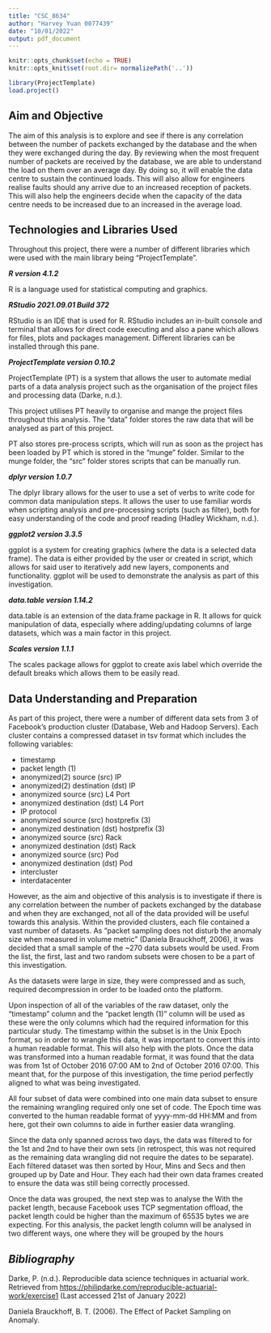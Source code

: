 ```yaml
---
title: "CSC_8634"
author: "Harvey Yuan 0077439"
date: "10/01/2022"
output: pdf_document
---
```


```r
knitr::opts_chunk$set(echo = TRUE)
knitr::opts_knit$set(root.dir= normalizePath('..'))
```

```r
library(ProjectTemplate)
load.project()
```

## Aim and Objective

The aim of this analysis is to explore and see if there is any correlation between the number of packets exchanged by the database and the when they were exchanged during the day. By reviewing when the most frequent number of packets are received by the database, we are able to understand the load on them over an average day. By doing so, it will enable the data centre to sustain the continued loads. This will also allow for engineers realise faults should any arrive due to an increased reception of packets. This will also help the engineers decide when the capacity of the data centre needs to be increased due to an increased in the average load.

## Technologies and Libraries Used

Throughout this project, there were a number of different libraries which were used with the main library being "ProjectTemplate".

***R version 4.1.2***

R is a language used for statistical computing and graphics.

***RStudio 2021.09.01 Build 372***

RStudio is an IDE that is used for R. RStudio includes an in-built console and terminal that allows for direct code executing and also a pane which allows for files, plots and packages management. Different libraries can be installed through this pane.

***ProjectTemplate version 0.10.2***

ProjectTemplate (PT) is a system that allows the user to automate medial parts of a data analysis project such as the organisation of the project files and processing data (Darke, n.d.).

This project utilises PT heavily to organise and mange the project files throughout this analysis. The "data" folder stores the raw data that will be analysed as part of this project.

PT also stores pre-process scripts, which will run as soon as the project has been loaded by PT which is stored in the "munge" folder. Similar to the munge folder, the "src" folder stores scripts that can be manually run.

***dplyr version 1.0.7***

The dplyr library allows for the user to use a set of verbs to write code for common data manipulation steps. It allows the user to use familiar words when scripting analysis and pre-processing scripts (such as filter), both for easy understanding of the code and proof reading (Hadley Wickham, n.d.).


***ggplot2 version 3.3.5***

ggplot is a system for creating graphics (where the data is a selected data frame). The data is either provided by the user or created in script, which allows for said user to iteratively add new layers, components and functionality. ggplot will be used to demonstrate the analysis as part of this investigation.

***data.table version 1.14.2***

data.table is an extension of the data.frame package in R. It allows for quick manipulation of data, especially where adding/updating columns of large datasets, which was a main factor in this project.

***Scales version 1.1.1***

The scales package allows for ggplot to create axis label which override the default breaks which allows them to be easily read.


## Data Understanding and Preparation

As part of this project, there were a number of different data sets from 3 of Facebook's production cluster (Database, Web and Hadoop Servers). Each cluster contains a compressed dataset in tsv format which includes the following variables:

* timestamp
* packet length (1)
* anonymized(2) source (src) IP
* anonymized(2) destination (dst) IP
* anonymized source (src) L4 Port
* anonymized destination (dst) L4 Port
* IP protocol
* anonymized source (src) hostprefix (3)
* anonymized destination (dst) hostprefix (3)
* anonymized source (src) Rack
* anonymized destination (dst) Rack
* anonymized source (src) Pod
* anonymized destination (dst) Pod
* intercluster
* interdatacenter

However, as the aim and objective of this analysis is to investigate if there is any correlation between the number of packets exchanged by the database and when they are exchanged, not all of the data provided will be useful towards this analysis. Within the provided clusters, each file contained a vast number of datasets. As "packet sampling does not disturb the anomaly size when measured in volume metric" (Daniela Brauckhoff, 2006), it was decided that a small sample of the ~270 data subsets would be used. From the list, the first, last and two random subsets were chosen to be a part of this investigation. 

As the datasets were large in size, they were compressed and as such, required decompression in order to be loaded onto the platform. 

Upon inspection of all of the variables of the raw dataset, only the "timestamp" column and the "packet length (1)" column will be used as these were the only columns which had the required information for this particular study. The timestamp within the subset is in the Unix Epoch format, so in order to wrangle this data, it was important to convert this into a human readable format. This will also help with the plots. Once the data was transformed into a human readable format, it was found that the data was from 1st of October 2016 07:00 AM to 2nd of October 2016 07:00. This meant that, for the purpose of this investigation, the time period perfectly aligned to what was being investigated.

All four subset of data were combined into one main data subset to ensure the remaining wrangling required only one set of code.  The Epoch time was converted to the human readable format of yyyy-mm-dd HH:MM and from here, got their own columns to aide in further easier data wrangling. 

Since the data only spanned across two days, the data was filtered to for the 1st and 2nd to have their own sets (in retrospect, this was not required as the remaining data wrangling did not require the dates to be separate). Each filtered dataset was then sorted by Hour, Mins and Secs and then grouped up by Date and Hour. They each had their own data frames created to ensure the data was still being correctly processed.

Once the data was grouped, the next step was to analyse the  With the packet length, because Facebook uses TCP segmentation offload, the packet length could be higher than the maximum of 65535 bytes we are expecting. For this analysis, the packet length column will be analysed in two different ways, one where they will be grouped by the hours























































































\newpage

## *Bibliography*

Darke, P. (n.d.). Reproducible data science techniques in actuarial work. Retrieved from <https://philipdarke.com/reproducible-actuarial-work/exercise1> (Last accessed 21st of January 2022)

Daniela Brauckhoff, B. T. (2006). The Effect of Packet Sampling on Anomaly. 





















































